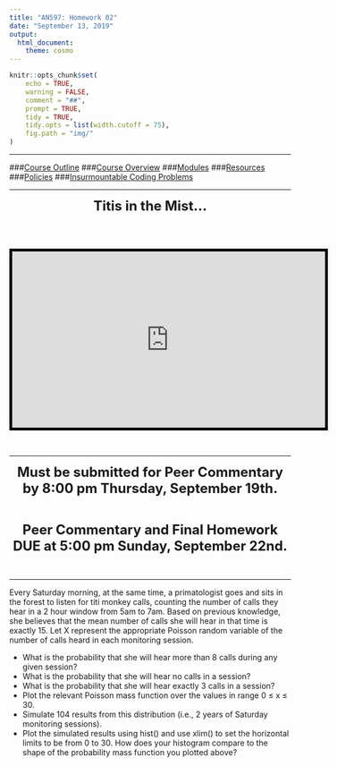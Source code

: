 ```yaml
---
title: "AN597: Homework 02"
date: "September 13, 2019"
output:
  html_document:
    theme: cosmo
---
```


```r
knitr::opts_chunk$set(
	echo = TRUE,
	warning = FALSE,
	comment = "##",
	prompt = TRUE,
	tidy = TRUE,
	tidy.opts = list(width.cutoff = 75),
	fig.path = "img/"
)
```

***

###[Course Outline](https://fuzzyatelin.github.io/bioanth-stats/outline.html)
###[Course Overview](https://fuzzyatelin.github.io/bioanth-stats/overview.html)
###[Modules](https://fuzzyatelin.github.io/bioanth-stats/modules.html)
###[Resources](https://fuzzyatelin.github.io/bioanth-stats/resources.html)
###[Policies](https://fuzzyatelin.github.io/bioanth-stats/policies.html)
###[Insurmountable Coding Problems](https://fuzzyatelin.github.io/bioanth-stats/studentproblems.html)

***

<center>
<font size="+2"><b>Titis in the Mist...</b></font></center><br>

<br><center>
<iframe width="560" height="315" src="https://www.youtube.com/embed/CkUCCyhv5Xc?start=161&end=257&autoplay=1&loop=1" frameborder="0" allow="accelerometer; encrypted-media; gyroscope; picture-in-picture" allowfullscreen style="border:5px solid black"></iframe>
</center>
<br>

***

<center>

<font size="+2"><b>Must be submitted for Peer Commentary by 8:00 pm Thursday, September 19th.</b></font>

</center><br>

<center>

<font size="+2"><b>Peer Commentary and Final Homework DUE at 5:00 pm Sunday, September 22nd.</b></font>

</center><br>

***

Every Saturday morning, at the same time, a primatologist goes and sits in the forest to listen for titi monkey calls, counting the number of calls they hear in a 2 hour window from 5am to 7am. Based on previous knowledge, she believes that the mean number of calls she will hear in that time is exactly 15. Let X represent the appropriate Poisson random variable of the number of calls heard in each monitoring session.

- What is the probability that she will hear more than 8 calls during any given session?
- What is the probability that she will hear no calls in a session?
- What is the probability that she will hear exactly 3 calls in a session?
- Plot the relevant Poisson mass function over the values in range 0 ≤ x ≤ 30.
- Simulate 104 results from this distribution (i.e., 2 years of Saturday monitoring sessions).
- Plot the simulated results using hist() and use xlim() to set the horizontal limits to be from 0 to 30. How does your histogram compare to the shape of the probability mass function you plotted above?
